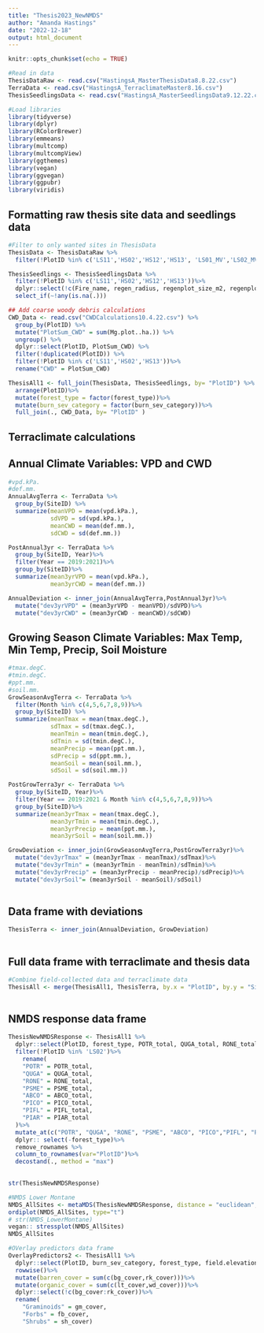```yaml
---
title: "Thesis2023_NewNMDS"
author: "Amanda Hastings"
date: "2022-12-18"
output: html_document
---
```


```r
knitr::opts_chunk$set(echo = TRUE)
```


```r
#Read in data 
ThesisDataRaw <- read.csv("HastingsA_MasterThesisData8.8.22.csv")
TerraData <- read.csv("HastingsA_TerraclimateMaster8.16.csv")
ThesisSeedlingsData <- read.csv("HastingsA_MasterSeedlingsData9.12.22.csv")

#Load libraries
library(tidyverse)
library(dplyr)
library(RColorBrewer)
library(emmeans)
library(multcomp)
library(multcompView)
library(ggthemes)
library(vegan)
library(ggvegan)
library(ggpubr)
library(viridis)
```

## Formatting raw thesis site data and seedlings data 

```r
#Filter to only wanted sites in ThesisData 
ThesisData <- ThesisDataRaw %>% 
  filter(!PlotID %in% c('LS11','HS02','HS12','HS13', 'LS01_MV','LS02_MV','HS01_MV'))

ThesisSeedlings <- ThesisSeedlingsData %>% 
  filter(!PlotID %in% c('LS11','HS02','HS12','HS13'))%>% 
  dplyr::select(!c(Fire_name, regen_radius, regenplot_size_m2, regenplot_size_ha))%>% 
  select_if(~!any(is.na(.)))

## Add coarse woody debris calculations 
CWD_Data <- read.csv("CWDCalculations10.4.22.csv") %>%
  group_by(PlotID) %>%
  mutate("PlotSum_CWD" = sum(Mg.plot..ha.)) %>%
  ungroup() %>%
  dplyr::select(PlotID, PlotSum_CWD) %>%
  filter(!duplicated(PlotID)) %>%
  filter(!PlotID %in% c('LS11','HS02','HS13'))%>% 
  rename("CWD" = PlotSum_CWD)

ThesisAll1 <- full_join(ThesisData, ThesisSeedlings, by= "PlotID") %>% 
  arrange(PlotID)%>% 
  mutate(forest_type = factor(forest_type))%>% 
  mutate(burn_sev_category = factor(burn_sev_category))%>% 
  full_join(., CWD_Data, by= "PlotID" )
```

## Terraclimate calculations 

## Annual Climate Variables: VPD and CWD 

```r
#vpd.kPa.
#def.mm.
AnnualAvgTerra <- TerraData %>%
  group_by(SiteID) %>% 
  summarize(meanVPD = mean(vpd.kPa.), 
            sdVPD = sd(vpd.kPa.), 
            meanCWD = mean(def.mm.), 
            sdCWD = sd(def.mm.)) 

PostAnnual3yr <- TerraData %>% 
  group_by(SiteID, Year)%>% 
  filter(Year == 2019:2021)%>% 
  group_by(SiteID)%>%
  summarize(mean3yrVPD = mean(vpd.kPa.),
            mean3yrCWD = mean(def.mm.))

AnnualDeviation <- inner_join(AnnualAvgTerra,PostAnnual3yr)%>% 
  mutate("dev3yrVPD" = (mean3yrVPD - meanVPD)/sdVPD)%>% 
  mutate("dev3yrCWD" = (mean3yrCWD - meanCWD)/sdCWD)
```

## Growing Season Climate Variables: Max Temp, Min Temp, Precip, Soil Moisture

```r
#tmax.degC. 
#tmin.degC.
#ppt.mm.
#soil.mm.
GrowSeasonAvgTerra <- TerraData %>%
  filter(Month %in% c(4,5,6,7,8,9))%>%
  group_by(SiteID) %>% 
  summarize(meanTmax = mean(tmax.degC.), 
            sdTmax = sd(tmax.degC.), 
            meanTmin = mean(tmin.degC.), 
            sdTmin = sd(tmin.degC.),
            meanPrecip = mean(ppt.mm.),
            sdPrecip = sd(ppt.mm.),
            meanSoil = mean(soil.mm.), 
            sdSoil = sd(soil.mm.)) 

PostGrowTerra3yr <- TerraData %>%
  group_by(SiteID, Year)%>%
  filter(Year == 2019:2021 & Month %in% c(4,5,6,7,8,9))%>%
  group_by(SiteID)%>%
  summarize(mean3yrTmax = mean(tmax.degC.),
            mean3yrTmin = mean(tmin.degC.),
            mean3yrPrecip = mean(ppt.mm.),
            mean3yrSoil = mean(soil.mm.))

GrowDeviation <- inner_join(GrowSeasonAvgTerra,PostGrowTerra3yr)%>%
  mutate("dev3yrTmax" = (mean3yrTmax - meanTmax)/sdTmax)%>% 
  mutate("dev3yrTmin" = (mean3yrTmin - meanTmin)/sdTmin)%>% 
  mutate("dev3yrPrecip" = (mean3yrPrecip - meanPrecip)/sdPrecip)%>%
  mutate("dev3yrSoil"= (mean3yrSoil - meanSoil)/sdSoil)
  
```

## Data frame with deviations 

```r
ThesisTerra <- inner_join(AnnualDeviation, GrowDeviation)
 
```

## Full data frame with terraclimate and thesis data

```r
#Combine field-collected data and terraclimate data
ThesisAll <- merge(ThesisAll1, ThesisTerra, by.x = "PlotID", by.y = "SiteID", all = T)
  
```


## NMDS response data frame

```r
ThesisNewNMDSResponse <- ThesisAll1 %>% 
  dplyr::select(PlotID, forest_type, POTR_total, QUGA_total, RONE_total, PSME_total, ABCO_total, PICO_total, PIFL_total, PIAR_total)%>%
  filter(!PlotID %in% 'LS02')%>%
    rename(
    "POTR" = POTR_total,
    "QUGA" = QUGA_total,
    "RONE" = RONE_total,
    "PSME" = PSME_total,
    "ABCO" = ABCO_total,
    "PICO" = PICO_total, 
    "PIFL" = PIFL_total,
    "PIAR" = PIAR_total
  )%>% 
  mutate_at(c("POTR", "QUGA", "RONE", "PSME", "ABCO", "PICO","PIFL", "PIAR"), as.integer)%>% 
  dplyr:: select(-forest_type)%>% 
  remove_rownames %>% 
  column_to_rownames(var="PlotID")%>% 
  decostand(., method = "max")
  

str(ThesisNewNMDSResponse)

```


```r
#NMDS Lower Montane 
NMDS_AllSites <- metaMDS(ThesisNewNMDSResponse, distance = "euclidean", k=3, autotransform = T, wascores=T)
ordiplot(NMDS_AllSites, type="t")
# str(NMDS_LowerMontane)
vegan:: stressplot(NMDS_AllSites)
NMDS_AllSites

```


```r
#OVerlay predictors data frame 
OverlayPredictors2 <- ThesisAll1 %>% 
  dplyr::select(PlotID, burn_sev_category, forest_type, field.elevation..m., slope...., gm_cover, fb_cover, sh_cover, aspect_rescaled, heat_load, bg_cover, lt_cover, wd_cover, rk_cover, live_ba, conifer_seed_source, PSME_seed_source, ABCO_seed_source, PICO_seed_source, PIFL_seed_source, PIAR_seed_source)%>%
  rowwise()%>%
  mutate(barren_cover = sum(c(bg_cover,rk_cover)))%>% 
  mutate(organic_cover = sum(c(lt_cover,wd_cover)))%>% 
  dplyr::select(!c(bg_cover:rk_cover))%>% 
  rename(
    "Graminoids" = gm_cover,
    "Forbs" = fb_cover,
    "Shrubs" = sh_cover)

```



